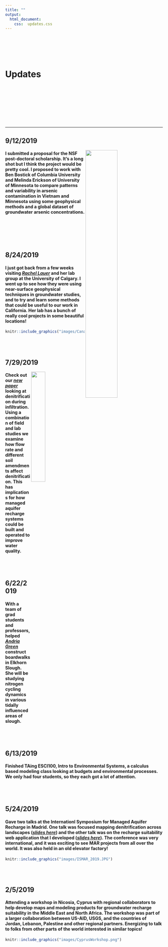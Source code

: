 ```yaml
---
title: ""
output:
  html_document:
    css:  updates.css
---
```


<br>
<br>
<br>
<br>

# Updates

<br>
<br>
<br>
<br>
<br>
<br>
<br>


---
## 9/12/2019

<img src="images/Arsenic.gif" style="width:45%; height = 150px; margin-right: 20px" align="right">

#### I submitted a proposal for the NSF post-doctoral scholarship. It's a long shot but I think the project would be pretty cool. I proposed to work with Ben Bostick of Columbia University and Melinda Erickson of University of Minnesota to compare patterns and variability in arsenic contamination in Vietnam and Minnesota using some geophysical methods and a global dataset of groundwater arsenic concentrations.


<br>
<br>
<br>
<br>




## 8/24/2019

#### I just got back from a few weeks visiting [_Rachel Lauer_](https://www.lauer-geofluids.xyz) and her lab group at the University of Calgary. I went up to see how they were using near-surface geophysical techniques in groundwater studies, and to try and learn some methods that could be useful to our work in California. Her lab has a bunch of really cool projects in some beautiful locations!

```r
knitr::include_graphics("images/CanadaImages.gif")
```

<br>
<br>


## 7/29/2019

<img src="images/TOC_Figure.gif" style="width:30%; height = 150px; margin-right: 20px" align="right">

#### Check out our [_new paper_](files/Gorski_EST_2019.pdf) looking at denitrification during infiltration. Using a combination of field and lab studies we examine how flow rate and different soil amendments affect denitrification. This has implications for how managed aquifer recharge systems could be built and operated to improve water quality. 

<br>
<br>

## 6/22/2019

#### With a team of grad students and professors, helped [_Andria Green_](https://andigreene.weebly.com/) construct boardwalks in Elkhorn Slough. She will be studying nitrogen cycling dynamics in various tidally influenced areas of slough.

<br>
<br>

## 6/13/2019

#### Finished TAing ESCI100, Intro to Environmental Systems, a calculus based modeling class looking at budgets and environmental processes. We only had four students, so they each got a lot of attention.

<br>
<br>

## 5/24/2019

#### Gave two talks at the Internationl Symposium for Managed Aquifer Recharge in Madrid. One talk was focused mapping denitrification across landscapes ([_slides here_](files/ISMAR_DenitMapping_Presentation.pdf)) and the other talk was on the recharge suitability web application that I developed ([_slides here_](files/ISMAR_AppPresentation.pdf)). The conference was very international, and it was exciting to see MAR projects from all over the world. It was also held in an old elevator factory!

```r
knitr::include_graphics("images/ISMAR_2019.JPG")
```
<br>
<br>

## 2/5/2019

#### Attending a workshop in Nicosia, Cyprus with regional collaborators to help develop maps and modeling products for groundwater recharge suitability in the Middle East and North Africa. The workshop was part of a larger collaboration between US-AID, USGS, and the countries of Jordan, Lebanon, Palestine and other regional partners. Energizing to talk to folks from other parts of the world interested in similar topics!

```r
knitr::include_graphics("images/CyprusWorkshop.png")
```
